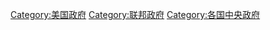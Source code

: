 {{Catmore}}

[[Category:美国政府|Category:美国政府]]
[[Category:联邦政府|Category:联邦政府]]
[[Category:各国中央政府|Category:各国中央政府]]